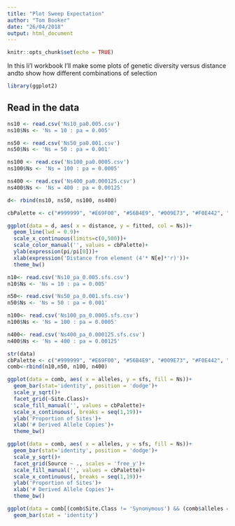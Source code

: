 ```yaml
---
title: "Plot Sweep Expectation"
author: "Tom Booker"
date: "26/04/2018"
output: html_document
---
```


```r
knitr::opts_chunk$set(echo = TRUE)
```


In this li'l workbook I'll make some plots of genetic diversity versus distance andto show how different combinations of selection 
```r
library(ggplot2)
```

## Read in the data


```r

ns10 <- read.csv('Ns10_pa0.005.csv')
ns10$Ns <- 'Ns = 10 : pa = 0.005'

ns50 <- read.csv('Ns50_pa0.001.csv')
ns50$Ns <- 'Ns = 50 : pa = 0.001'

ns100 <- read.csv('Ns100_pa0.0005.csv')
ns100$Ns <- 'Ns = 100 : pa = 0.0005'

ns400 <- read.csv('Ns400_pa0.000125.csv')
ns400$Ns <- 'Ns = 400 : pa = 0.00125'

d<- rbind(ns10, ns50, ns100, ns400)
```

```r
cbPalette <- c("#999999", "#E69F00", "#56B4E9", "#009E73", "#F0E442", "#0072B2", "#D55E00", "#CC79A7")

ggplot(data = d, aes( x = distance, y = fitted, col = Ns))+
  geom_line(lwd = 0.9)+
  scale_x_continuous(limits=c(0,500))+
  scale_color_manual('', values = cbPalette)+
  ylab(expression(pi/pi[0]))+
  xlab(expression('Distance from element (4'* N[e]*'r)'))+
  theme_bw()

```


```r
n10<- read.csv('Ns10_pa_0.005.sfs.csv')
n10$Ns <- 'Ns = 10 : pa = 0.005'

n50<- read.csv('Ns50_pa_0.001.sfs.csv')
n50$Ns <- 'Ns = 50 : pa = 0.001'

n100<- read.csv('Ns100_pa_0.0005.sfs.csv')
n100$Ns <- 'Ns = 100 : pa = 0.0005'

n400<- read.csv('Ns400_pa_0.000125.sfs.csv')
n400$Ns <- 'Ns = 400 : pa = 0.00125'

str(data)
cbPalette <- c("#999999", "#E69F00", "#56B4E9", "#009E73", "#F0E442", "#0072B2", "#D55E00", "#CC79A7")
comb<-rbind(n10,n50, n100, n400)

ggplot(data = comb, aes( x = alleles, y = sfs, fill = Ns))+
  geom_bar(stat='identity', position = 'dodge')+
  scale_y_sqrt()+
  facet_grid(~Site.Class)+
  scale_fill_manual('', values = cbPalette)+
  scale_x_continuous(, breaks = seq(1,19))+
  ylab('Proportion of Sites')+
  xlab('# Derived Allele Copies')+
  theme_bw()

ggplot(data = comb, aes( x = alleles, y = sfs, fill = Ns))+
  geom_bar(stat='identity', position = 'dodge')+
  scale_y_sqrt()+
  facet_grid(Source ~ ., scales = 'free_y')+
  scale_fill_manual('', values = cbPalette)+
  scale_x_continuous(, breaks = seq(1,19))+
  ylab('Proportion of Sites')+
  xlab('# Derived Allele Copies')+
  theme_bw()

ggplot(data = comb[(comb$Site.Class != 'Synonymous') && (comb$alleles == 1) ,], aes(x = Ns, y = alpha, fill = Source))+
  geom_bar(stat = 'identity')

```
